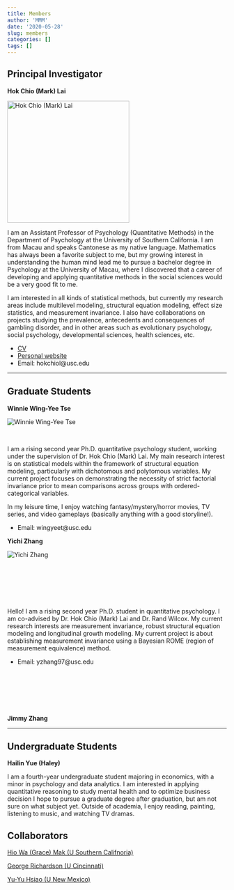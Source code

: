 ```yaml
---
title: Members
author: 'MMM'
date: '2020-05-28'
slug: members
categories: []
tags: []
---
```


## Principal Investigator

**Hok Chio (Mark) Lai**

<p><img class="portriat" src="https://dornsife.usc.edu/tools/mytools/PersonnelInfoSystem/DOC/Faculty/PSYC/photo_1085621.jpg" alt = "Hok Chio (Mark) Lai" width=280px></p>

I am an Assistant Professor of Psychology (Quantitative Methods) in the Department of Psychology at the University of Southern California. I am from Macau and speaks Cantonese as my native language. Mathematics has always been a favorite subject to me, but my growing interest in understanding the human mind lead me to pursue a bachelor degree in Psychology at the University of Macau, where I discovered that a career of developing and applying quantitative methods in the social sciences would be a very good fit to me.

I am interested in all kinds of statistical methods, but currently my research areas include multilevel modeling, structural equation modeling, effect size statistics, and measurement invariance. I also have collaborations on projects studying the prevalence, antecedents and consequences of gambling disorder, and in other areas such as evolutionary psychology, social psychology, developmental sciences, health sciences, etc.


  - [CV](https://quantscience.rbind.io/files/Vita_Lai.pdf)
  - [Personal website](https://quantscience.rbind.io)
  - Email: hokchiol@usc.edu

<hr>

## Graduate Students

**Winnie Wing-Yee Tse**

<p><img class="portriat" src="https://dornsife.usc.edu/assets/img/content/258061/wizard/ereropim.jpg" alt = "Winnie Wing-Yee Tse"></p>

<br>
<article class="bio">
I am a rising second year Ph.D. quantitative psychology student, working under the supervision of Dr. Hok Chio (Mark) Lai. My main research interest is on statistical models within the framework of structural equation modeling, particularly with dichotomous and polytomous variables. My current project focuses on demonstrating the necessity of strict factorial invariance prior to mean comparisons across groups with ordered-categorical variables. 

In my leisure time, I enjoy watching fantasy/mystery/horror movies, TV series, and video gameplays (basically anything with a good storyline!). 

- Email: wingyeet@usc.edu</td>
</article>

**Yichi Zhang**

<p><img class="portriat" src="https://dornsife.usc.edu/assets/img/content/258061/wizard/ulocikyq.jpg" alt = "Yichi Zhang"></p>

<br>
<br>
<br>
<br>
<br>

<article class="bio">
Hello! I am a rising second year Ph.D. student in quantitative psychology. I am co-advised by Dr. Hok Chio (Mark) Lai and Dr. Rand Wilcox. My current research interests are measurement invariance, robust structural equation modeling and longitudinal growth modeling. My current project is about establishing measurement invariance using a Bayesian ROME (region of measurement equivalence) method.

- Email:  yzhang97@usc.edu
</article>

<br>
<br>
<br>
<br>
<br>

**Jimmy Zhang**

<hr>

## Undergraduate Students


**Hailin Yue (Haley)**

I am a fourth-year undergraduate student majoring in economics, with a minor in psychology and data analytics. I am interested in applying quantitative reasoning to study mental health and to optimize business decision I hope to pursue a graduate degree after graduation, but am not sure on what subject yet. Outside of academia, I enjoy reading, painting, listening to music, and watching TV dramas.


## Collaborators


[Hio Wa (Grace) Mak (U Southern Califnoria)](https://hiowamak.weebly.com/)

[George Richardson (U Cincinnati)](https://researchdirectory.uc.edu/p/richargg)

[Yu-Yu Hsiao (U New Mexico)]()

